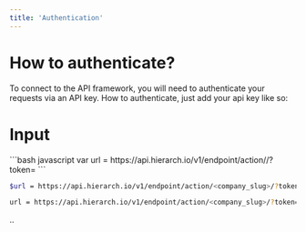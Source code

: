 ```yaml
---
title: 'Authentication'
---
```


# How to authenticate?

To connect to the API framework, you will need to authenticate your requests via an API key. How to authenticate, just add your api key like so:

# Input

<CodeGroup>
  ```bash javascript
  var url = https://api.hierarch.io/v1/endpoint/action/<company_slug>/?token=<YOUR_API_KEY>
  ```

  ```bash PHP
  $url = https://api.hierarch.io/v1/endpoint/action/<company_slug>/?token=<YOUR_API_KEY>
  ```

  ```bash Python
  url = https://api.hierarch.io/v1/endpoint/action/<company_slug>/?token=<YOUR_API_KEY>
  ```
</CodeGroup>

..
